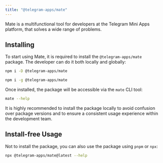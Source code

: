 ```yaml
---
title: "@telegram-apps/mate"
---
```


Mate is a multifunctional tool for developers at the Telegram Mini Apps platform, that solves a wide range of problems.

## Installing

To start using Mate, it is required to install the `@telegram-apps/mate` package. The developer can do it both locally and globally:

```sh locally icon="npm"
npm i -D @telegram-apps/mate
```

```sh globally icon="npm"
npm i -g @telegram-apps/mate
```

Once installed, the package will be accessible via the `mate` CLI tool:

```bash
mate --help
```

It is highly recommended to install the package locally to avoid confusion over package versions and to ensure a consistent usage experience within the development team.

## Install-free Usage

Not to install the package, you can also use the package using `pnpm` or `npx`:

```sh icon="npm"
npx @telegram-apps/mate@latest --help
```

